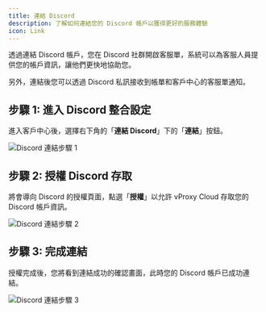 ```yaml
---
title: 連結 Discord
description: 了解如何連結您的 Discord 帳戶以獲得更好的服務體驗
icon: Link
---
```


透過連結 Discord 帳戶，您在 Discord 社群開啟客服單，系統可以為客服人員提供您的帳戶資訊，讓他們更快地協助您。

另外，連結後您可以透過 Discord 私訊接收到帳單和客戶中心的客服單通知。

## 步驟 1: 進入 Discord 整合設定
進入客戶中心後，選擇右下角的「**連結 Discord**」下的「**連結**」按鈕。

![Discord 連結步驟 1](/images/store/discord/1.png)

## 步驟 2: 授權 Discord 存取
將會導向 Discord 的授權頁面，點選「**授權**」以允許 vProxy Cloud 存取您的 Discord 帳戶資訊。

![Discord 連結步驟 2](/images/store/discord/2.png)

## 步驟 3: 完成連結
授權完成後，您將看到連結成功的確認畫面，此時您的 Discord 帳戶已成功連結。

![Discord 連結步驟 3](/images/store/discord/3.png)